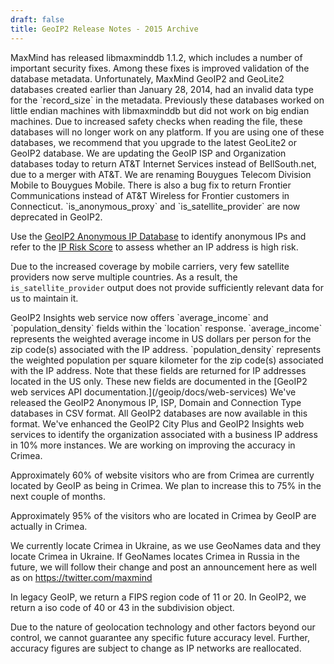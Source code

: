 ```yaml
---
draft: false
title: GeoIP2 Release Notes - 2015 Archive
---
```


<ReleaseNote date="2015-11-17" title="libmaxminddb 1.1.2">
MaxMind has released libmaxminddb 1.1.2, which includes a number of important
security fixes. Among these fixes is improved validation of the database
metadata. Unfortunately, MaxMind GeoIP2 and GeoLite2 databases created earlier
than January 28, 2014, had an invalid data type for the `record_size` in the
metadata. Previously these databases worked on little endian machines with
libmaxminddb but did not work on big endian machines. Due to increased safety
checks when reading the file, these databases will no longer work on any
platform. If you are using one of these databases, we recommend that you
upgrade to the latest GeoLite2 or GeoIP2 database.
</ReleaseNote>

<ReleaseNote date="2015-08-10" title="GeoIP ISP update">
We are updating the GeoIP ISP and Organization databases today to return AT&T
Internet Services instead of BellSouth.net, due to a merger with AT&T. We are
renaming Bouygues Telecom Division Mobile to Bouygues Mobile. There is also a
bug fix to return Frontier Communications instead of AT&T Wireless for Frontier
customers in Connecticut.
</ReleaseNote>

<ReleaseNote date="2015-07-13" title="is_anonymous_proxy and is_satellite_provider Deprecation in GeoIP2">
`is_anonymous_proxy` and `is_satellite_provider` are now deprecated in GeoIP2.

Use the
[GeoIP2 Anonymous IP Database](https://www.maxmind.com/en/geoip2-anonymous-ip-database)
to identify anonymous IPs and refer to the
[IP Risk Score](https://www.maxmind.com/en/explanation-of-minfraud-riskscore) to
assess whether an IP address is high risk.

Due to the increased coverage by mobile carriers, very few satellite providers
now serve multiple countries. As a result, the `is_satellite_provider` output
does not provide sufficiently relevant data for us to maintain it.

</ReleaseNote>

<ReleaseNote date="2015-06-29" title="Average Income and Population Density">
GeoIP2 Insights web service now offers `average_income` and
`population_density` fields within the `location` response. `average_income`
represents the weighted average income in US dollars per person for the zip
code(s) associated with the IP address. `population_density` represents the
weighted population per square kilometer for the zip code(s) associated with
the IP address. Note that these fields are returned for IP addresses located in
the US only. These new fields are documented in the [GeoIP2 web services API
documentation.](/geoip/docs/web-services)
</ReleaseNote>

<ReleaseNote date="2015-06-11" title="GeoIP2 CSVs for Anonymous IP, ISP, Domain and Connection Type">
We've released the GeoIP2 Anonymous IP, ISP, Domain and Connection Type
databases in CSV format. All GeoIP2 databases are now available in this format.
</ReleaseNote>

<ReleaseNote date="2015-05-11" title="Improvements to GeoIP2 City Plus and Insights">
We've enhanced the GeoIP2 City Plus and GeoIP2 Insights web services
to identify the organization associated with a business IP address in 10% more
instances.
</ReleaseNote>

<ReleaseNote date="2015-01-27" title="GeoIP Accuracy in Crimea">
We are working on improving the accuracy in Crimea.

Approximately 60% of website visitors who are from Crimea are currently located
by GeoIP as being in Crimea. We plan to increase this to 75% in the next couple
of months.

Approximately 95% of the visitors who are located in Crimea by GeoIP are
actually in Crimea.

We currently locate Crimea in Ukraine, as we use GeoNames data and they locate
Crimea in Ukraine. If GeoNames locates Crimea in Russia in the future, we will
follow their change and post an announcement here as well as on
https://twitter.com/maxmind

In legacy GeoIP, we return a FIPS region code of 11 or 20. In GeoIP2, we return
a iso code of 40 or 43 in the subdivision object.

Due to the nature of geolocation technology and other factors beyond our
control, we cannot guarantee any specific future accuracy level. Further,
accuracy figures are subject to change as IP networks are reallocated.

</ReleaseNote>

